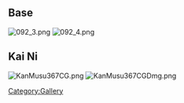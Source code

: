 ==Base==
[[File:092_3.png]] [[File:092_4.png]]

==Kai Ni==
[[File:KanMusu367CG.png]] [[File:KanMusu367CGDmg.png]]

[[Category:Gallery]]